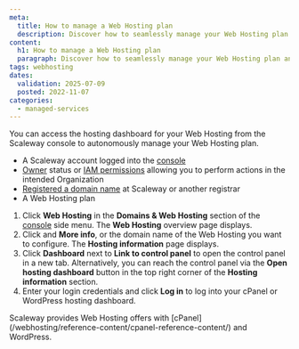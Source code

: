 ```yaml
---
meta:
  title: How to manage a Web Hosting plan
  description: Discover how to seamlessly manage your Web Hosting plan and access the cPanel or WordPress hosting dashboards directly from the Scaleway console.
content:
  h1: How to manage a Web Hosting plan
  paragraph: Discover how to seamlessly manage your Web Hosting plan and access the cPanel or WordPress hosting dashboards directly from the Scaleway console.
tags: webhosting
dates:
  validation: 2025-07-09
  posted: 2022-11-07
categories:
  - managed-services
---
```



You can access the hosting dashboard for your Web Hosting from the Scaleway console to autonomously manage your Web Hosting plan.

<Requirements />

- A Scaleway account logged into the [console](https://console.scaleway.com)
- [Owner](/iam/concepts/#owner) status or [IAM permissions](/iam/concepts/#permission) allowing you to perform actions in the intended Organization
- [Registered a domain name](/domains-and-dns/how-to/register-internal-domain/) at Scaleway or another registrar
- A Web Hosting plan

1. Click **Web Hosting** in the **Domains & Web Hosting** section of the [console](https://console.scaleway.com/) side menu. The **Web Hosting** overview page displays.
2. Click <Icon name="more" /> and **More info**, or the domain name of the Web Hosting you want to configure. The **Hosting information** page displays.
3. Click **Dashboard** next to **Link to control panel** to open the control panel in a new tab.
    <Message type="tip">
        Alternatively, you can reach the control panel via the **Open hosting dashboard** button in the top right corner of the **Hosting information** section.
    </Message>
4. Enter your login credentials and click **Log in** to log into your cPanel or WordPress hosting dashboard.

<Message type="tip">
    Scaleway provides Web Hosting offers with [cPanel](/webhosting/reference-content/cpanel-reference-content/) and WordPress.
</Message>



